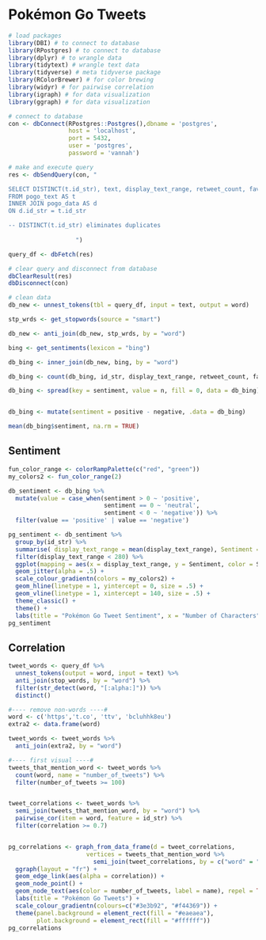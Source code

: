 # Pokémon Go Tweets

```r
# load packages
library(DBI) # to connect to database
library(RPostgres) # to connect to database
library(dplyr) # to wrangle data
library(tidytext) # wrangle text data
library(tidyverse) # meta tidyverse package
library(RColorBrewer) # for color brewing
library(widyr) # for pairwise correlation 
library(igraph) # for data visualization
library(ggraph) # for data visualization

# connect to database
con <- dbConnect(RPostgres::Postgres(),dbname = 'postgres',
                 host = 'localhost',
                 port = 5432,
                 user = 'postgres',
                 password = 'vannah') 

# make and execute query
res <- dbSendQuery(con, "

SELECT DISTINCT(t.id_str), text, display_text_range, retweet_count, favorite_count
FROM pogo_text AS t
INNER JOIN pogo_data AS d
ON d.id_str = t.id_str

-- DISTINCT(t.id_str) eliminates duplicates 
                   
                   ")

query_df <- dbFetch(res)

# clear query and disconnect from database
dbClearResult(res)
dbDisconnect(con)

# clean data
db_new <- unnest_tokens(tbl = query_df, input = text, output = word)

stp_wrds <- get_stopwords(source = "smart")

db_new <- anti_join(db_new, stp_wrds, by = "word")

bing <- get_sentiments(lexicon = "bing")

db_bing <- inner_join(db_new, bing, by = "word")

db_bing <- count(db_bing, id_str, display_text_range, retweet_count, favorite_count, word, sentiment)

db_bing <- spread(key = sentiment, value = n, fill = 0, data = db_bing)


db_bing <- mutate(sentiment = positive - negative, .data = db_bing)

mean(db_bing$sentiment, na.rm = TRUE)
```

## Sentiment

```r

fun_color_range <- colorRampPalette(c("red", "green"))
my_colors2 <- fun_color_range(2)

db_sentiment <- db_bing %>% 
  mutate(value = case_when(sentiment > 0 ~ 'positive',
                           sentiment == 0 ~ 'neutral',
                           sentiment < 0 ~ 'negative')) %>%
  filter(value == 'positive' | value == 'negative')

pg_sentiment <- db_sentiment %>%
  group_by(id_str) %>%
  summarise( display_text_range = mean(display_text_range), Sentiment = sum(sentiment)) %>% 
  filter(display_text_range < 280) %>%
  ggplot(mapping = aes(x = display_text_range, y = Sentiment, color = Sentiment)) +
  geom_jitter(alpha = .5) + 
  scale_colour_gradientn(colors = my_colors2) +
  geom_hline(linetype = 1, yintercept = 0, size = .5) +
  geom_vline(linetype = 1, xintercept = 140, size = .5) +
  theme_classic() +
  theme() + 
  labs(title = "Pokémon Go Tweet Sentiment", x = "Number of Characters", y = "Sentiment")
pg_sentiment
```

## Correlation

```r
tweet_words <- query_df %>% 
  unnest_tokens(output = word, input = text) %>% 
  anti_join(stop_words, by = "word") %>% 
  filter(str_detect(word, "[:alpha:]")) %>% 
  distinct()

#---- remove non-words ----#
word <- c('https','t.co', 'ttv', 'bcluhhk8eu')
extra2 <- data.frame(word)

tweet_words <- tweet_words %>%
  anti_join(extra2, by = "word")

#---- first visual ----#
tweets_that_mention_word <- tweet_words %>% 
  count(word, name = "number_of_tweets") %>% 
  filter(number_of_tweets >= 100)


tweet_correlations <- tweet_words %>% 
  semi_join(tweets_that_mention_word, by = "word") %>% 
  pairwise_cor(item = word, feature = id_str) %>% 
  filter(correlation >= 0.7) 


pg_correlations <- graph_from_data_frame(d = tweet_correlations,
                      vertices = tweets_that_mention_word %>%
                        semi_join(tweet_correlations, by = c("word" = "item1"))) %>%
  ggraph(layout = "fr") +
  geom_edge_link(aes(alpha = correlation)) + 
  geom_node_point() +
  geom_node_text(aes(color = number_of_tweets, label = name), repel = TRUE, check_overlap = TRUE, size = 4) + 
  labs(title = "Pokémon Go Tweets") +
  scale_colour_gradientn(colours=c("#3e3b92", "#f44369")) +
  theme(panel.background = element_rect(fill = "#eaeaea"),
        plot.background = element_rect(fill = "#ffffff"))
pg_correlations
```
